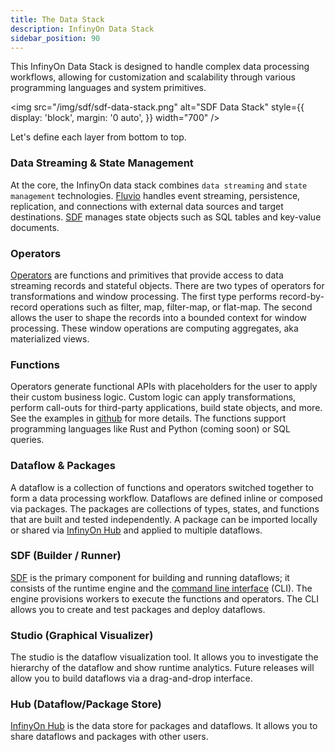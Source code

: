 ```yaml
---
title: The Data Stack
description: InfinyOn Data Stack
sidebar_position: 90
---
```


This InfinyOn Data Stack is designed to handle complex data processing workflows, allowing for customization and scalability through various programming languages and system primitives.

<img src="/img/sdf/sdf-data-stack.png" alt="SDF Data Stack"  style={{ display: 'block', margin: '0 auto', }} width="700" />

Let's define each layer from bottom to top.

### Data Streaming & State Management

At the core, the InfinyOn data stack combines `data streaming` and `state management` technologies. [Fluvio] handles event streaming, persistence, replication, and connections with external data sources and target destinations. [SDF] manages state objects such as SQL tables and key-value documents.

### Operators

[Operators] are functions and primitives that provide access to data streaming records and stateful objects. There are two types of operators for transformations and window processing. The first type performs record-by-record operations such as filter, map, filter-map, or flat-map. The second allows the user to shape the records into a bounded context for window processing. These window operations are computing aggregates, aka materialized views.

### Functions

Operators generate functional APIs with placeholders for the user to apply their custom business logic. Custom logic can apply transformations, perform call-outs for third-party applications, build state objects, and more. See the examples in [github] for more details. The functions support programming languages like Rust and Python (coming soon) or SQL queries.

### Dataflow & Packages

A dataflow is a collection of functions and operators switched together to form a data processing workflow. Dataflows are defined inline or composed via packages. The packages are collections of types, states, and functions that are built and tested independently. A package can be imported locally or shared via [InfinyOn Hub] and applied to multiple dataflows.

### SDF (Builder / Runner)

[SDF] is the primary component for building and running dataflows; it consists of the runtime engine and the [command line interface] (CLI). The engine provisions workers to execute the functions and operators. The CLI allows you to create and test packages and deploy dataflows.

### Studio (Graphical Visualizer)

The studio is the dataflow visualization tool. It allows you to investigate the hierarchy of the dataflow and show runtime analytics. Future releases will allow you to build dataflows via a drag-and-drop interface.

### Hub (Dataflow/Package Store)

[InfinyOn Hub] is the data store for packages and dataflows. It allows you to share dataflows and packages with other users.

[Fluvio]: https://github.com/infinyon/fluvio
[SDF]: /sdf
[Operators]: services/operators.mdx
[command line interface]: cli
[github]: https://github.com/infinyon/stateful-dataflows-examples
[InfinyOn Hub]: /docs/cloud/hub/overview
